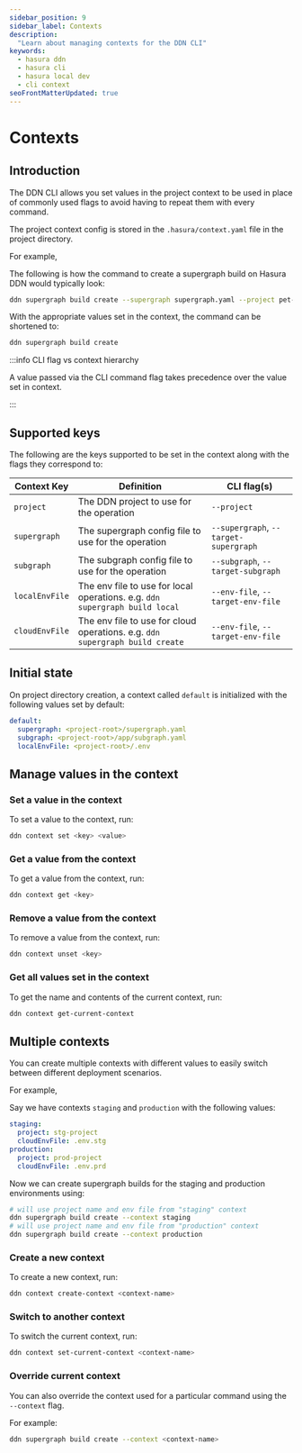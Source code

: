 ```yaml
---
sidebar_position: 9
sidebar_label: Contexts
description:
  "Learn about managing contexts for the DDN CLI"
keywords:
  - hasura ddn
  - hasura cli
  - hasura local dev
  - cli context
seoFrontMatterUpdated: true
---
```


# Contexts

## Introduction

The DDN CLI allows you set values in the project context to be used in place of commonly used flags to avoid having to
repeat them with every command.

The project context config is stored in the `.hasura/context.yaml` file in the project directory.

For example,

The following is how the command to create a supergraph build on Hasura DDN would typically look:
``` bash
ddn supergraph build create --supergraph supergraph.yaml --project pet-lion-2649 --env-file .env.cloud`
```

With the appropriate values set in the context, the command can be shortened to:
``` bash
ddn supergraph build create
```

:::info CLI flag vs context hierarchy

A value passed via the CLI command flag takes precedence over the value set in context.

:::

## Supported keys

The following are the keys supported to be set in the context along with the flags they correspond to:

| Context Key    | Definition                                                                   | CLI flag(s)                           |
|----------------|------------------------------------------------------------------------------|---------------------------------------|
| `project`      | The DDN project to use for the operation                                     | `--project`                           |
| `supergraph`   | The supergraph config file to use for the operation                          | `--supergraph`, `--target-supergraph` |
| `subgraph`     | The subgraph config file to use for the operation                            | `--subgraph`, `--target-subgraph`     |
| `localEnvFile` | The env file to use for local operations. e.g. `ddn supergraph build local`  | `--env-file`, `--target-env-file`     |
| `cloudEnvFile` | The env file to use for cloud operations. e.g. `ddn supergraph build create` | `--env-file`, `--target-env-file`     |


## Initial state

On project directory creation, a context called `default` is initialized with the following values set by default:

```yaml
default:
  supergraph: <project-root>/supergraph.yaml
  subgraph: <project-root>/app/subgraph.yaml
  localEnvFile: <project-root>/.env
```

## Manage values in the context

### Set a value in the context

To set a value to the context, run:

```bash
ddn context set <key> <value>
```

### Get a value from the context

To get a value from the context, run:

```bash
ddn context get <key>
```

### Remove a value from the context

To remove a value from the context, run:

```bash
ddn context unset <key>
```


### Get all values set in the context

To get the name and contents of the current context, run:

```bash
ddn context get-current-context
```

## Multiple contexts

You can create multiple contexts with different values to easily switch between different deployment scenarios.

For example,

Say we have contexts `staging` and `production` with the following values:
```yaml
staging:
  project: stg-project
  cloudEnvFile: .env.stg
production:
  project: prod-project
  cloudEnvFile: .env.prd
```

Now we can create supergraph builds for the staging and production environments using:
```bash
# will use project name and env file from "staging" context
ddn supergraph build create --context staging
# will use project name and env file from "production" context
ddn supergraph build create --context production
```

### Create a new context

To create a new context, run:

```bash
ddn context create-context <context-name>
```

### Switch to another context

To switch the current context, run:

```bash
ddn context set-current-context <context-name>
```

### Override current context

You can also override the context used for a particular command using the `--context` flag.

For example:

```bash
ddn supergraph build create --context <context-name>
```

